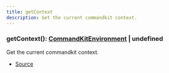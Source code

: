 ```yaml
---
title: getContext
description: Get the current commandkit context.
---
```



### getContext(): [CommandKitEnvironment](/next/api-reference/classes/CommandKitEnvironment) | undefined

Get the current commandkit context.



- [Source](https://github.com/underctrl-io/commandkit/blob/f8cc07d11d2ae5ed7f529adff1649936223e27b2/packages/commandkit/src/context/async-context.ts#L103)